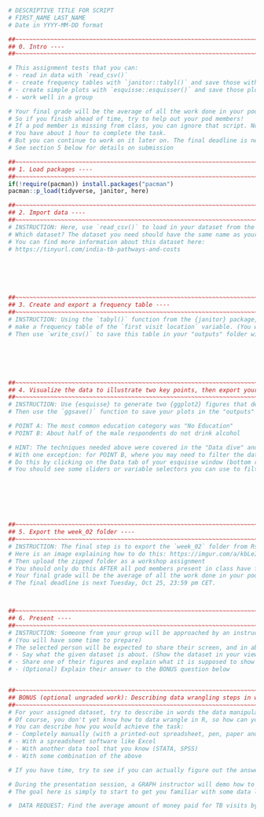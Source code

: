 
```r
# DESCRIPTIVE TITLE FOR SCRIPT
# FIRST_NAME LAST_NAME
# Date in YYYY-MM-DD format

##~~~~~~~~~~~~~~~~~~~~~~~~~~~~~~~~~~~~~~~~~~~~~~~~~~~~~~~~~~~~~~~~~~~~~~~~~~~~~~
## 0. Intro ----
##~~~~~~~~~~~~~~~~~~~~~~~~~~~~~~~~~~~~~~~~~~~~~~~~~~~~~~~~~~~~~~~~~~~~~~~~~~~~~~

# This assignment tests that you can: 
# - read in data with `read_csv()`
# - create frequency tables with `janitor::tabyl()` and save those with `write_csv()`
# - create simple plots with `esquisse::esquisser()` and save those plots
# - work well in a group

# Your final grade will be the average of all the work done in your pod. 
# So if you finish ahead of time, try to help out your pod members! 
# If a pod member is missing from class, you can ignore that script. No need to cover for them.
# You have about 1 hour to complete the task.
# But you can continue to work on it later on. The final deadline is next Tuesday, Oct 25, 23:59 pm CET.
# See section 5 below for details on submission

##~~~~~~~~~~~~~~~~~~~~~~~~~~~~~~~~~~~~~~~~~~~~~~~~~~~~~~~~~~~~~~~~~~~~~~~~~~~~~~
## 1. Load packages ----
##~~~~~~~~~~~~~~~~~~~~~~~~~~~~~~~~~~~~~~~~~~~~~~~~~~~~~~~~~~~~~~~~~~~~~~~~~~~~~~
if(!require(pacman)) install.packages("pacman")
pacman::p_load(tidyverse, janitor, here)

##~~~~~~~~~~~~~~~~~~~~~~~~~~~~~~~~~~~~~~~~~~~~~~~~~~~~~~~~~~~~~~~~~~~~~~~~~~~~~~
## 2. Import data ----
##~~~~~~~~~~~~~~~~~~~~~~~~~~~~~~~~~~~~~~~~~~~~~~~~~~~~~~~~~~~~~~~~~~~~~~~~~~~~~~
# INSTRUCTION: Here, use `read_csv()` to load in your dataset from the "data" folder in the "week_02" folder
# Which dataset? The dataset you need should have the same name as your script. Again, it is in the "data" subfolder of the "week_02" folder in your pod's RStudio project
# You can find more information about this dataset here: 
# https://tinyurl.com/india-tb-pathways-and-costs






##~~~~~~~~~~~~~~~~~~~~~~~~~~~~~~~~~~~~~~~~~~~~~~~~~~~~~~~~~~~~~~~~~~~~~~~~~~~~~~
## 3. Create and export a frequency table ----
##~~~~~~~~~~~~~~~~~~~~~~~~~~~~~~~~~~~~~~~~~~~~~~~~~~~~~~~~~~~~~~~~~~~~~~~~~~~~~~
# INSTRUCTION: Using the `tabyl()` function from the {janitor} package, 
# make a frequency table of the `first visit location` variable. (You will need backticks to refer to this variable)
# Then use `write_csv()` to save this table in your "outputs" folder with a descriptive name






##~~~~~~~~~~~~~~~~~~~~~~~~~~~~~~~~~~~~~~~~~~~~~~~~~~~~~~~~~~~~~~~~~~~~~~~~~~~~~~
## 4. Visualize the data to illustrate two key points, then export your plots with code ----
##~~~~~~~~~~~~~~~~~~~~~~~~~~~~~~~~~~~~~~~~~~~~~~~~~~~~~~~~~~~~~~~~~~~~~~~~~~~~~~
# INSTRUCTION: Use {esquisse} to generate two {ggplot2} figures that demonstrate each of the POINTS listed below (If you know how to work with ggplot directly, you can skip esquisse)
# Then use the `ggsave()` function to save your plots in the "outputs" folder with descriptive names

# POINT A: The most common education category was "No Education"
# POINT B: About half of the male respondents do not drink alcohol

# HINT: The techniques needed above were covered in the "Data dive" and "RStudio Project" lessons. 
# With one exception: for POINT B, where you may need to filter the dataset that you are plotting
# Do this by clicking on the Data tab of your esquisse window (bottom right). 
# You should see some sliders or variable selectors you can use to filter







##~~~~~~~~~~~~~~~~~~~~~~~~~~~~~~~~~~~~~~~~~~~~~~~~~~~~~~~~~~~~~~~~~~~~~~~~~~~~~~
## 5. Export the week_02 folder ----
##~~~~~~~~~~~~~~~~~~~~~~~~~~~~~~~~~~~~~~~~~~~~~~~~~~~~~~~~~~~~~~~~~~~~~~~~~~~~~~
# INSTRUCTION: The final step is to export the `week_02` folder from Rstudio cloud.
# Here is an image explaining how to do this: https://imgur.com/a/kbLeIqV
# Then upload the zipped folder as a workshop assignment
# You should only do this AFTER all pod members present in class have finished their own tasks.
# Your final grade will be the average of all the work done in your pod. 
# The final deadline is next Tuesday, Oct 25, 23:59 pm CET.



##~~~~~~~~~~~~~~~~~~~~~~~~~~~~~~~~~~~~~~~~~~~~~~~~~~~~~~~~~~~~~~~~~~~~~~~~~~~~~~
## 6. Present ----
##~~~~~~~~~~~~~~~~~~~~~~~~~~~~~~~~~~~~~~~~~~~~~~~~~~~~~~~~~~~~~~~~~~~~~~~~~~~~~~
# INSTRUCTION: Someone from your group will be approached by an instructor and asked to present their work. 
# (You will have some time to prepare)
# The selected person will be expected to share their screen, and in about 2 minutes: 
# - Say what the given dataset is about. (Show the dataset in your viewer, explain the key variables)
# - Share one of their figures and explain what it is supposed to show
# - (Optional) Explain their answer to the BONUS question below


##~~~~~~~~~~~~~~~~~~~~~~~~~~~~~~~~~~~~~~~~~~~~~~~~~~~~~~~~~~~~~~~~~~~~~~~~~~~~~~
## BONUS (optional ungraded work): Describing data wrangling steps in words ----
##~~~~~~~~~~~~~~~~~~~~~~~~~~~~~~~~~~~~~~~~~~~~~~~~~~~~~~~~~~~~~~~~~~~~~~~~~~~~~~
# For your assigned dataset, try to describe in words the data manipulation steps you would use to achieve the DATA REQUEST below.
# Of course, you don't yet know how to data wrangle in R, so how can you do this?
# You can describe how you would achieve the task:
# - Completely manually (with a printed-out spreadsheet, pen, paper and calculator)
# - With a spreadsheet software like Excel
# - With another data tool that you know (STATA, SPSS)
# - With some combination of the above

# If you have time, try to see if you can actually figure out the answer!

# During the presentation session, a GRAPH instructor will demo how to do this in R
# The goal here is simply to start to get you familiar with some data lingo and concepts

#  DATA REQUEST: Find the average amount of money paid for TB visits by people educated up to Primary level versus people educated up to Secondary level
```

